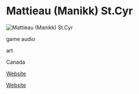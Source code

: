 # Mattieau (Manikk) St.Cyr

![Mattieau (Manikk) St.Cyr](https://carbonmade-media.accelerator.net/28861618;960x639.png)

<Skills>

game audio

art

</Skills>

<Location>

Canada

</Location>

<Personal>

[Website](https://mattstcyr.carbonmade.com)

</Personal>

<Business>

[Website](https://www.manikkrealm.com/)

</Business>



